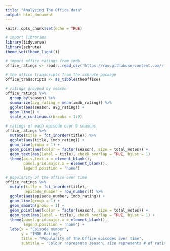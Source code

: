 ```yaml
---
title: "Analyzing The Office data"
output: html_document
---
```


```r
knitr::opts_chunk$set(echo = TRUE)
```

```r

# import libraries
library(tidyverse)
library(schrute)
theme_set(theme_light())

# import office ratings from imdb
office_ratings <- readr::read_csv('https://raw.githubusercontent.com/rfordatascience/tidytuesday/master/data/2020/2020-03-17/office_ratings.csv')

# the office transcripts from the schrute package
office_transcripts <- as_tibble(theoffice)
```
```r
# ratings grouped by season
office_ratings %>%
  group_by(season) %>%
  summarize(avg_rating = mean(imdb_rating)) %>%
  ggplot(aes(season, avg_rating)) +
  geom_line() +
  scale_x_continuous(breaks = 1:9)

```

```r

# ratings of each episode over 9 seasons
office_ratings %>%
  mutate(title = fct_inorder(title)) %>%
  ggplot(aes(title, imdb_rating)) + 
  geom_line(group = 1) +
  geom_point(aes(color = factor(season), size = total_votes)) +
  geom_text(aes(label = title), check_overlap = TRUE, hjust = 1)
  theme(axis.text.x = element_blank(),
        panel.grid.major.x = element_blank(),
        legend.position = 'none')
```

```r
# popularity of the office over time
office_ratings %>%
  mutate(title = fct_inorder(title),
         episode_number = row_number()) %>%
  ggplot(aes(episode_number, imdb_rating)) + 
  geom_line(group = 1) +
  geom_smooth(group = 1) +
  geom_point(aes(color = factor(season), size = total_votes)) +
  geom_text(aes(label = title), check_overlap = TRUE, hjust = 1) +
  theme(panel.grid.major.x = element_blank(),
        legend.position = 'none') +
  labs(x = "Episode number",
       y = "IMDB Rating",
       title = "Popularity of The Office episodes over time",
       subtitle = "Colour represents season, size represents # of ratings")
```